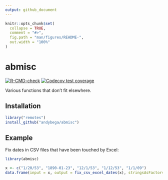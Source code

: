 ```yaml
---
output: github_document
---
```


<!-- README.md is generated from README.Rmd. Please edit that file -->

```r
knitr::opts_chunk$set(
  collapse = TRUE,
  comment = "#>",
  fig.path = "man/figures/README-",
  out.width = "100%"
)
```
# abmisc

<!-- badges: start -->
[![R-CMD-check](https://github.com/andybega/abmisc/actions/workflows/R-CMD-check.yaml/badge.svg)](https://github.com/andybega/abmisc/actions/workflows/R-CMD-check.yaml)
[![Codecov test coverage](https://codecov.io/gh/andybega/abmisc/branch/master/graph/badge.svg)](https://app.codecov.io/gh/andybega/abmisc?branch=master)
<!-- badges: end -->

Various functions that don't fit elsewhere. 

## Installation

``` r
library("remotes")
install_github("andybega/abmisc")
```

## Example

Fix dates in CSV files that have been touched by Excel:

```r
library(abmisc)

x <- c("1/20/53", "1890-01-23", "12/1/53", "1/12/53", "1/1/09")
data.frame(input = x, output = fix_csv_excel_dates(x), stringsAsFactors = FALSE)
```

